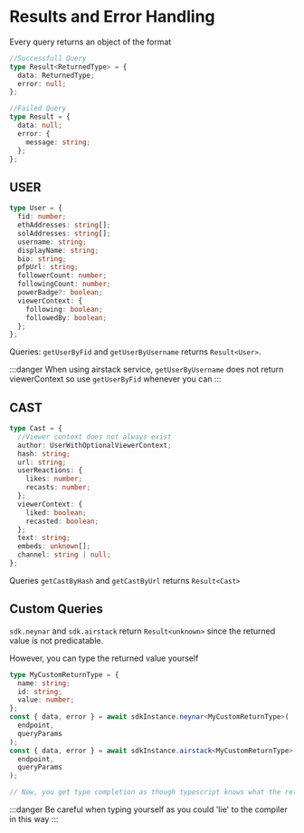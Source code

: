 # Results and Error Handling

Every query returns an object of the format

```ts
//Successfull Query
type Result<ReturnedType> = {
  data: ReturnedType;
  error: null;
};

//Failed Query
type Result = {
  data: null;
  error: {
    message: string;
  };
};
```

## USER

```ts
type User = {
  fid: number;
  ethAddresses: string[];
  solAddresses: string[];
  username: string;
  displayName: string;
  bio: string;
  pfpUrl: string;
  followerCount: number;
  followingCount: number;
  powerBadge?: boolean;
  viewerContext: {
    following: boolean;
    followedBy: boolean;
  };
};
```

Queries: `getUserByFid` and `getUserByUsername`
returns `Result<User>`.

:::danger
When using airstack service, `getUserByUsername` does not return viewerContext so use `getUserByFid` whenever you can
:::

## CAST

```ts
type Cast = {
  //Viewer context does not always exist
  author: UserWithOptionalViewerContext;
  hash: string;
  url: string;
  userReactions: {
    likes: number;
    recasts: number;
  };
  viewerContext: {
    liked: boolean;
    recasted: boolean;
  };
  text: string;
  embeds: unknown[];
  channel: string | null;
};
```

Queries `getCastByHash` and `getCastByUrl` returns `Result<Cast>`

## Custom Queries

`sdk.neynar` and `sdk.airstack` return `Result<unknown>` since the returned value is not predicatable.

However, you can type the returned value yourself

```ts
type MyCustomReturnType = {
  name: string;
  id: string;
  value: number;
};
const { data, error } = await sdkInstance.neynar<MyCustomReturnType>(
  endpoint,
  queryParams
);
const { data, error } = await sdkInstance.airstack<MyCustomReturnType>(
  endpoint,
  queryParams
);

// Now, you get type completion as though typescript knows what the returned value is
```

:::danger
Be careful when typing yourself as you could 'lie' to the compiler in this way
:::

